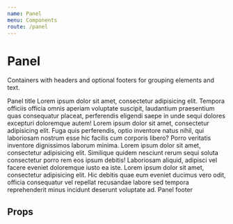 ```yaml
---
name: Panel
menu: Components
route: /panel
---
```



# Panel

Containers with headers and optional footers for grouping elements and text.

<Playground>
	<Panel>
		<PanelHeader>
			Panel title
		</PanelHeader>
		<PanelBody>
			Lorem ipsum dolor sit amet, consectetur adipisicing elit. Tempora officiis officia omnis aperiam voluptate suscipit,
			laudantium praesentium quas consequatur placeat, perferendis eligendi saepe in unde sequi dolores excepturi doloremque autem!
			Lorem ipsum dolor sit amet, consectetur adipisicing elit. Fuga quis perferendis, optio inventore natus nihil, qui laboriosam nostrum esse hic facilis
			cum corporis libero? Porro veritatis inventore dignissimos laborum minima.
			Lorem ipsum dolor sit amet, consectetur adipisicing elit. Similique quidem nesciunt rerum sequi soluta consectetur porro rem eos ipsum debitis!
			Laboriosam aliquid, adipisci vel facere eveniet doloremque iusto ea iste.
			Lorem ipsum dolor sit amet, consectetur adipisicing elit. Hic debitis quae eum eveniet ducimus vero odit, officia consequatur vel repellat
			recusandae labore sed tempora reprehenderit minus incidunt deserunt voluptate ad.
		</PanelBody>
		<PanelFooter>
			Panel footer
		</PanelFooter>
	</Panel>
</Playground>

## Props

<PropsTable of={Panel} />
